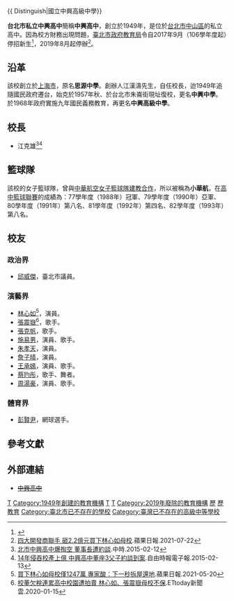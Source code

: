 {{ Distinguish|國立中興高級中學}}

{{Infobox_School
|name           = 台北市私立中興高中
|other_name     = Taipei Private Zhong Xing High School
|image          =
|motto          =
|district       = [[臺北市|臺北市]][[中山區_(臺北市)|中山區]]
|address        = {{flagicon|TWN}}[[臺北市|臺北市]][[中山區_(臺北市)|中山區]]力行里朱崙街42號
|established    = 1949年
|closed         = 2019年8月
|type           = 私立普通高中
|website        = <del>[http://www.chsh.tp.edu.tw/ www.chsh.tp.edu.tw]</del>
}}

'''台北市私立中興高中'''簡稱'''中興高中'''，創立於1949年，是位於[[台北市|台北市]][[中山區_(臺北市)|中山區]]的私立高中。因為校方財務出現問題，[[臺北市政府教育局|臺北市政府教育局]]令自2017年9月（106學年度起）停招新生<ref>{{Cite news |url=https://news.ltn.com.tw/news/society/breakingnews/2472423 |title=台北私立立人高中停招 學生走光剩4人 |work=自由時報電子報 |date=2018-06-28 |accessdate=2018-12-31 |archive-date=2018-12-31 |archive-url=https://web.archive.org/web/20181231143907/https://news.ltn.com.tw/news/society/breakingnews/2472423 |dead-url=no }}</ref>，2019年8月起停辦<ref>[https://tw.appledaily.com/property/20210722/6HZH5ZU3CNCH5K5Y664SVFIEVU/ 四大開發商聯手 砸2.2億元買下林心如母校].蘋果日報.2021-07-22</ref>。

==沿革==
該校創立於[[上海市|上海市]]，原名'''思源中學'''。創辦人江漢濤先生，自任校長，迨1949年追隨國民政府遷台，始克於1957年秋、於台北市朱崙街現址復校，更名'''中興中學'''。於1968年政府實施九年國民義務教育，再更名'''中興高級中學'''。

==校長==
*江克雄<ref>[https://www.chinatimes.com/amp/realtimenews/20150212003123-260402 北市中興高中爆掏空 董事長遭約談].中時.2015-02-12</ref><ref>[https://news.ltn.com.tw/amp/news/life/paper/855538 14年侵吞校產上億 中興高中董座3父子約談到案].自由時報電子報.2015-02-13</ref>

==籃球隊==
該校的女子籃球隊，曾與[[中華航空女子籃球隊|中華航空女子籃球隊]][[建教合作|建教合作]]，所以被稱為'''小華航'''，在[[高中籃球聯賽_(台灣)|高中籃球聯賽]]的成績為：77學年度（1988年）冠軍、79學年度（1990年）亞軍、80學年度（1991年）第八名、81學年度（1992年）第四名、82學年度（1993年）第八名。

==校友==
===政治界===
*[[邱威傑|邱威傑]]，臺北市議員。

===演藝界===
*[[林心如|林心如]]<ref>[https://tw.appledaily.com/property/20210520/GZC24VIKCJGVPA755AD57EQCAE/ 買下林心如母校僅1247萬 專家酸：下一秒拆屋還地].蘋果日報.2021-05-20</ref>，演員。
*[[張震嶽|張震嶽]]<ref>[https://house.ettoday.net/amp/amp_news.php7?news_id=1626064 校董欠稅連累高中校園遭拍賣 林心如、張震嶽母校不保].ETtoday新聞雲.2020-01-15</ref>，歌手。
*[[張克帆|張克帆]]，歌手。
*[[施易男|施易男]]，演員、歌手。
*[[朱孝天|朱孝天]]，演員。
*[[詹子晴|詹子晴]]，演員。
*[[王承嫣|王承嫣]]，演員、歌手。
*[[蔡玓彤|蔡玓彤]]，歌手、舞者。
*[[周湯豪|周湯豪]]，演員、歌手。

===體育界===
*[[彭賢尹|彭賢尹]]，網球選手。

==參考文獻==
{{reflist}}

==外部連結==
*<del>[https://web.archive.org/web/20190508024902/http://www.chsh.tp.edu.tw/ 中興高中]</del>

{{臺北市高級中等學校}}
{{高中籃球聯賽甲級女生組冠軍學校}}

[[Category:1949年台灣建立|T]]
[[Category:1949年創建的教育機構|Category:1949年創建的教育機構]]
[[Category:2019年台灣廢除|T]]
[[Category:2019年廢除|T]]
[[Category:2019年廢除的教育機構|Category:2019年廢除的教育機構]]
[[Category:臺北市高級中等學校|歷]]
[[Category:臺灣私立普通型高級中等學校|歷]]
[[Category:中山區_(臺北市)|教育]]
[[Category:臺北市已不存在的學校|Category:臺北市已不存在的學校]]
[[Category:臺灣已不存在的高級中等學校|Category:臺灣已不存在的高級中等學校]]
